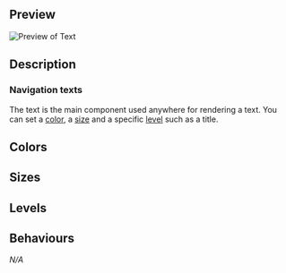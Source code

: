 
## Preview

![Preview of Text](design-images/text/text-previews/text-preview.png)

## Description

### Navigation texts

The text is the main component used anywhere for rendering a text. You can set a [color](#colors), a [size](#sizes) and a specific [level](#levels) such as a title.

## Colors
<DesignTextColors />

## Sizes
<DesignTextSizes />

## Levels
<DesignTextLevels />

## Behaviours
_N/A_

